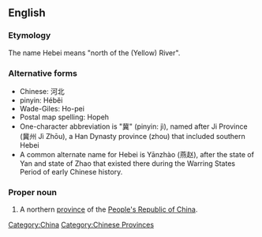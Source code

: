 ==English==

===Etymology===
The name Hebei means "north of the (Yellow) River".

===Alternative forms===
*Chinese: 河北
*pinyin: Hébĕi
*Wade-Giles: Ho-pei
*Postal map spelling: Hopeh
*One-character abbreviation is "冀" (pinyin: jì), named after Ji Province (冀州 Jì Zhōu), a Han Dynasty province (zhou) that included southern Hebei
*A common alternate name for Hebei is Yānzhào (燕赵), after the state of Yan and state of Zhao that existed there during the Warring States Period of early Chinese history.


===Proper noun===
{{en-proper-noun}}
{{wikipedia}}

# A northern [[province]] of the [[People's Republic of China]].

[[Category:China]]
[[Category:Chinese Provinces]]